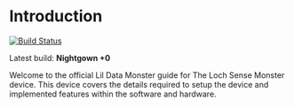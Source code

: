 # Introduction

[![Build Status](https://travis-ci.org/LilDataMonster/nightgown.svg?branch=master)](https://travis-ci.org/LilDataMonster/nightgown)

Latest build: **Nightgown +0**

Welcome to the official Lil Data Monster guide for The Loch Sense Monster device. This device covers the details required to setup the device and implemented features within the software and hardware.
